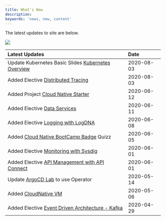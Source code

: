 ```yaml
---
title: What's New
description: 
keywords: 'news, new, content'
---
```


<PageDescription>

The latest updates to site are below.

</PageDescription>

![](images/bullhorn-thumbnail.jpg)

| Latest Updates  | Date         |
| :-------------- | :----------- |
| Update Kubernetes Basic Slides [Kubernetes Overview](../lectures/kube-overview) | 2020-08-03 |
| Added Elective [Distributed Tracing](../electives/dist-trace) | 2020-08-03 |
| Added Project [Cloud Native Starter](../projects/project-cn-starter) | 2020-06-12 |
| Added Elective [Data Services](../electives/data-services) | 2020-06-11 |
| Added Elective [Logging with LogDNA](../electives/logging) | 2020-06-08 |
| Added [Cloud Native BootCamp Badge](../course-overview/#test-your-knowledge) Quizz | 2020-06-05 |
| Added Elective [Monitoring with Sysdig](../electives/monitoring) | 2020-06-01 |
| Added Elective [API Management with API Connect](../electives/api-connect) | 2020-06-01 |
| Update [ ArgoCD Lab](../projects/continuous-deployment/activities) to use Operator | 2020-05-14 |
| Added [CloudNative VM](../prerequisites/#cloud-native-vm)| 2020-05-06 |
| Added Elective [Event Driven Architecture - Kafka](../electives/eda) | 2020-04-29 |
